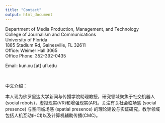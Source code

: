 ```yaml
---
title: "Contact"
output: html_document
---
```



Department of Media Production, Management, and Technology  
College of Journalism and Communications  
University of Florida  
1885 Stadium Rd, Gainesville, FL 32611  
Office: Weimer Hall 3065  
Office Phone: 352-392-0435


Email: kun.xu [at] ufl.edu

&nbsp;
&nbsp;

中文介绍：

本人现为佛罗里达大学新闻与传播学院助理教授，研究领域聚焦于社交机器人(social robots)，虚拟现实(VR)和增强现实(AR)。关注有关社会临场感 (social presence) 与空间临场感 (spatial presence) 的理论建设与实证研究。教学领域包括人机互动(HCI)以及计算机辅助传播(CMC)。
